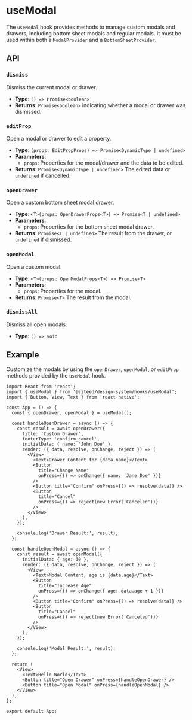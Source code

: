 
<Meta title="Hooks/useModal" />

# useModal

The `useModal` hook provides methods to manage custom modals and drawers, including bottom sheet modals and regular modals. It must be used within both a `ModalProvider` and a `BottomSheetProvider`.


## API

### `dismiss`

Dismiss the current modal or drawer.

- **Type**: `() => Promise<boolean>`
- **Returns**: `Promise<boolean>` indicating whether a modal or drawer was dismissed.

### `editProp`

Open a modal or drawer to edit a property.

- **Type**: `(props: EditPropProps) => Promise<DynamicType | undefined>`
- **Parameters**:
  - `props`: Properties for the modal/drawer and the data to be edited.
- **Returns**: `Promise<DynamicType | undefined>` The edited data or `undefined` if cancelled.


### `openDrawer`

Open a custom bottom sheet modal drawer.

- **Type**: `<T>(props: OpenDrawerProps<T>) => Promise<T | undefined>`
- **Parameters**:
  - `props`: Properties for the bottom sheet modal drawer.
- **Returns**: `Promise<T | undefined>` The result from the drawer, or `undefined` if dismissed.


### `openModal`

Open a custom modal.

- **Type**: `<T>(props: OpenModalProps<T>) => Promise<T>`
- **Parameters**:
  - `props`: Properties for the modal.
- **Returns**: `Promise<T>` The result from the modal.


### `dismissAll`

Dismiss all open modals.

- **Type**: `() => void`


## Example

Customize the modals by using the `openDrawer`, `openModal`, or `editProp` methods provided by the `useModal` hook.

```tsx
import React from 'react';
import { useModal } from '@siteed/design-system/hooks/useModal';
import { Button, View, Text } from 'react-native';

const App = () => {
  const { openDrawer, openModal } = useModal();

  const handleOpenDrawer = async () => {
    const result = await openDrawer({
      title: 'Custom Drawer',
      footerType: 'confirm_cancel',
      initialData: { name: 'John Doe' },
      render: ({ data, resolve, onChange, reject }) => (
        <View>
          <Text>Drawer Content for {data.name}</Text>
          <Button
            title="Change Name"
            onPress={() => onChange({ name: 'Jane Doe' })}
          />
          <Button title="Confirm" onPress={() => resolve(data)} />
          <Button
            title="Cancel"
            onPress={() => reject(new Error('Canceled'))}
          />
        </View>
      ),
    });

    console.log('Drawer Result:', result);
  };

  const handleOpenModal = async () => {
    const result = await openModal({
      initialData: { age: 30 },
      render: ({ data, resolve, onChange, reject }) => (
        <View>
          <Text>Modal Content, age is {data.age}</Text>
          <Button
            title="Increase Age"
            onPress={() => onChange({ age: data.age + 1 })}
          />
          <Button title="Confirm" onPress={() => resolve(data)} />
          <Button
            title="Cancel"
            onPress={() => reject(new Error('Canceled'))}
          />
        </View>
      ),
    });

    console.log('Modal Result:', result);
  };

  return (
    <View>
      <Text>Hello World</Text>
      <Button title="Open Drawer" onPress={handleOpenDrawer} />
      <Button title="Open Modal" onPress={handleOpenModal} />
    </View>
  );
};

export default App;
```
